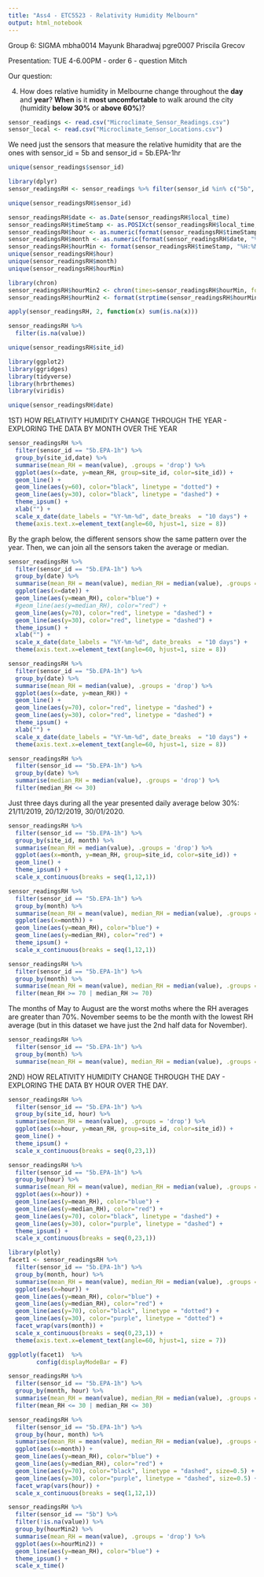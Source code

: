 ```yaml
---
title: "Ass4 - ETC5523 - Relativity Humidity Melbourn"
output: html_notebook
---
```


Group 6: SIGMA
mbha0014	Mayunk Bharadwaj
pgre0007	Priscila Grecov

Presentation: TUE 4-6.00PM - order 6 - question Mitch

Our question:

4. How does relative humidity in Melbourne change throughout the **day** and **year**? **When** is it **most uncomfortable** to walk around the city (humidity **below 30%** or **above 60%**)?

```r
sensor_readings <- read.csv("Microclimate_Sensor_Readings.csv")
sensor_local <- read.csv("Microclimate_Sensor_Locations.csv")
```

We need just the sensors that measure the relative humidity that are the ones with sensor_id = 5b and sensor_id = 5b.EPA-1hr


```r
unique(sensor_readings$sensor_id)

library(dplyr)
sensor_readingsRH <- sensor_readings %>% filter(sensor_id %in% c("5b", "5b.EPA-1h"))
```

```r
unique(sensor_readingsRH$sensor_id)
```

```r
sensor_readingsRH$date <- as.Date(sensor_readingsRH$local_time)
sensor_readingsRH$timeStamp <- as.POSIXct(sensor_readingsRH$local_time, format = "%Y/%m/%d %I:%M:%S %p")
sensor_readingsRH$hour <- as.numeric(format(sensor_readingsRH$timeStamp, "%H"))
sensor_readingsRH$month <- as.numeric(format(sensor_readingsRH$date, "%m"))
sensor_readingsRH$hourMin <- format(sensor_readingsRH$timeStamp, "%H:%M")
unique(sensor_readingsRH$hour)
unique(sensor_readingsRH$month)
unique(sensor_readingsRH$hourMin)

library(chron)
sensor_readingsRH$hourMin2 <- chron(times=sensor_readingsRH$hourMin, format = "h:m")
sensor_readingsRH$hourMin2 <- format(strptime(sensor_readingsRH$hourMin2,"%H:%M:%S"),'%H:%M')
```

```r
apply(sensor_readingsRH, 2, function(x) sum(is.na(x)))
```

```r
sensor_readingsRH %>% 
  filter(is.na(value))
```

```r
unique(sensor_readingsRH$site_id)
```

```r
library(ggplot2)
library(ggridges)
library(tidyverse)
library(hrbrthemes)
library(viridis)

unique(sensor_readingsRH$date)
```

1ST) HOW RELATIVITY HUMIDITY CHANGE THROUGH THE YEAR - EXPLORING THE DATA BY MONTH OVER THE YEAR

```r
sensor_readingsRH %>%
  filter(sensor_id == "5b.EPA-1h") %>%
  group_by(site_id,date) %>%
  summarise(mean_RH = mean(value), .groups = 'drop') %>%
  ggplot(aes(x=date, y=mean_RH, group=site_id, color=site_id)) +
  geom_line() +
  geom_line(aes(y=60), color="black", linetype = "dotted") +
  geom_line(aes(y=30), color="black", linetype = "dashed") +
  theme_ipsum() +
  xlab("") +
  scale_x_date(date_labels = "%Y-%m-%d", date_breaks  = "10 days") +
  theme(axis.text.x=element_text(angle=60, hjust=1, size = 8)) 
```
By the graph below, the different sensors show the same pattern over the year. Then, we can join all the sensors taken the average or median.

```r
sensor_readingsRH %>%
  filter(sensor_id == "5b.EPA-1h") %>%
  group_by(date) %>%
  summarise(mean_RH = mean(value), median_RH = median(value), .groups = 'drop') %>%
  ggplot(aes(x=date)) +
  geom_line(aes(y=mean_RH), color="blue") +
  #geom_line(aes(y=median_RH), color="red") +
  geom_line(aes(y=70), color="red", linetype = "dashed") +
  geom_line(aes(y=30), color="red", linetype = "dashed") +
  theme_ipsum() +
  xlab("") +
  scale_x_date(date_labels = "%Y-%m-%d", date_breaks  = "10 days") +
  theme(axis.text.x=element_text(angle=60, hjust=1, size = 8)) 
```
```r
sensor_readingsRH %>%
  filter(sensor_id == "5b.EPA-1h") %>%
  group_by(date) %>%
  summarise(mean_RH = median(value), .groups = 'drop') %>%
  ggplot(aes(x=date, y=mean_RH)) +
  geom_line() +
  geom_line(aes(y=70), color="red", linetype = "dashed") +
  geom_line(aes(y=30), color="red", linetype = "dashed") +
  theme_ipsum() +
  xlab("") +
  scale_x_date(date_labels = "%Y-%m-%d", date_breaks  = "10 days") +
  theme(axis.text.x=element_text(angle=60, hjust=1, size = 8)) 
```
```r
sensor_readingsRH %>%
  filter(sensor_id == "5b.EPA-1h") %>%
  group_by(date) %>%
  summarise(median_RH = median(value), .groups = 'drop') %>%
  filter(median_RH <= 30)
```
Just three days during all the year presented daily average below 30%: 21/11/2019, 20/12/2019, 30/01/2020.

```r
sensor_readingsRH %>%
  filter(sensor_id == "5b.EPA-1h") %>%
  group_by(site_id, month) %>%
  summarise(mean_RH = median(value), .groups = 'drop') %>%
  ggplot(aes(x=month, y=mean_RH, group=site_id, color=site_id)) +
  geom_line() +
  theme_ipsum() +
  scale_x_continuous(breaks = seq(1,12,1))
```
```r
sensor_readingsRH %>%
  filter(sensor_id == "5b.EPA-1h") %>%
  group_by(month) %>%
  summarise(mean_RH = mean(value), median_RH = median(value), .groups = 'drop') %>%
  ggplot(aes(x=month)) +
  geom_line(aes(y=mean_RH), color="blue") +
  geom_line(aes(y=median_RH), color="red") +
  theme_ipsum() +
  scale_x_continuous(breaks = seq(1,12,1))
```
```r
sensor_readingsRH %>%
  filter(sensor_id == "5b.EPA-1h") %>%
  group_by(month) %>%
  summarise(mean_RH = mean(value), median_RH = median(value), .groups = 'drop') %>%
  filter(mean_RH >= 70 | median_RH >= 70)
```
The months of May to August are the worst moths where the RH averages are greater than 70%. November seems to be the month with the lowest RH average (but in this dataset we have just the 2nd half data for November).

```r
sensor_readingsRH %>%
  filter(sensor_id == "5b.EPA-1h") %>%
  group_by(month) %>%
  summarise(mean_RH = mean(value), median_RH = median(value), .groups = 'drop')
```
2ND) HOW RELATIVITY HUMIDITY CHANGE THROUGH THE DAY - EXPLORING THE DATA BY HOUR OVER THE DAY.

```r
sensor_readingsRH %>%
  filter(sensor_id == "5b.EPA-1h") %>%
  group_by(site_id, hour) %>%
  summarise(mean_RH = mean(value), .groups = 'drop') %>%
  ggplot(aes(x=hour, y=mean_RH, group=site_id, color=site_id)) +
  geom_line() +
  theme_ipsum() +
  scale_x_continuous(breaks = seq(0,23,1))
```
```r
sensor_readingsRH %>%
  filter(sensor_id == "5b.EPA-1h") %>%
  group_by(hour) %>%
  summarise(mean_RH = mean(value), median_RH = median(value), .groups = 'drop') %>%
  ggplot(aes(x=hour)) +
  geom_line(aes(y=mean_RH), color="blue") +
  geom_line(aes(y=median_RH), color="red") +
  geom_line(aes(y=70), color="black", linetype = "dashed") +
  geom_line(aes(y=30), color="purple", linetype = "dashed") +
  theme_ipsum() +
  scale_x_continuous(breaks = seq(0,23,1))
```
```r
library(plotly)
facet1 <- sensor_readingsRH %>%
  filter(sensor_id == "5b.EPA-1h") %>%
  group_by(month, hour) %>%
  summarise(mean_RH = mean(value), median_RH = median(value), .groups = 'drop') %>%
  ggplot(aes(x=hour)) +
  geom_line(aes(y=mean_RH), color="blue") +
  geom_line(aes(y=median_RH), color="red") +
  geom_line(aes(y=70), color="black", linetype = "dotted") +
  geom_line(aes(y=30), color="purple", linetype = "dotted") +
  facet_wrap(vars(month)) +
  scale_x_continuous(breaks = seq(0,23,1)) +
  theme(axis.text.x=element_text(angle=60, hjust=1, size = 7)) 

ggplotly(facet1)  %>%
        config(displayModeBar = F)

```

```r
sensor_readingsRH %>%
  filter(sensor_id == "5b.EPA-1h") %>%
  group_by(month, hour) %>%
  summarise(mean_RH = mean(value), median_RH = median(value), .groups = 'drop') %>%
  filter(mean_RH <= 30 | median_RH <= 30)
```
```r
sensor_readingsRH %>%
  filter(sensor_id == "5b.EPA-1h") %>%
  group_by(hour, month) %>%
  summarise(mean_RH = mean(value), median_RH = median(value), .groups = 'drop') %>%
  ggplot(aes(x=month)) +
  geom_line(aes(y=mean_RH), color="blue") +
  geom_line(aes(y=median_RH), color="red") +
  geom_line(aes(y=70), color="black", linetype = "dashed", size=0.5) +
  geom_line(aes(y=30), color="purple", linetype = "dashed", size=0.5) +
  facet_wrap(vars(hour)) +
  scale_x_continuous(breaks = seq(1,12,1))
```

```r
sensor_readingsRH %>%
  filter(sensor_id == "5b") %>%
  filter(!is.na(value)) %>%
  group_by(hourMin2) %>%
  summarise(mean_RH = mean(value), .groups = 'drop') %>%
  ggplot(aes(x=hourMin2)) +
  geom_line(aes(y=mean_RH), color="blue") +
  theme_ipsum() +
  scale_x_time()
```












